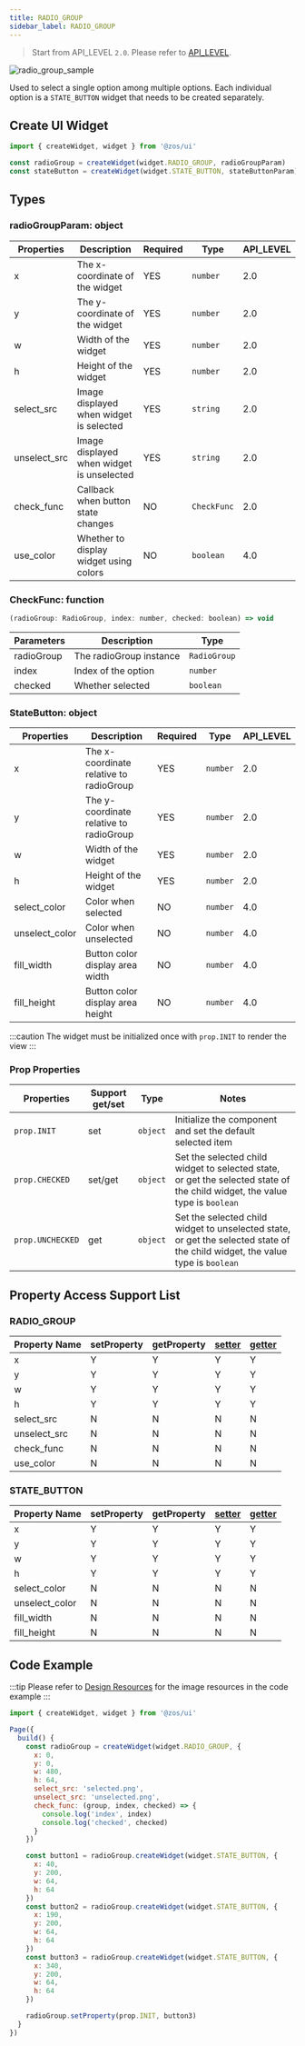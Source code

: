 ```yaml
---
title: RADIO_GROUP
sidebar_label: RADIO_GROUP
---
```


> Start from API_LEVEL `2.0`. Please refer to [API_LEVEL](../../../../../guides/framework/device/compatibility.md).

![radio_group_sample](/img/api/radio_group_sample.jpg)

Used to select a single option among multiple options. Each individual option is a `STATE_BUTTON` widget that needs to be created separately.

## Create UI Widget

```js
import { createWidget, widget } from '@zos/ui'

const radioGroup = createWidget(widget.RADIO_GROUP, radioGroupParam)
const stateButton = createWidget(widget.STATE_BUTTON, stateButtonParam)
```

## Types

### radioGroupParam: object

| Properties   | Description                               | Required | Type        | API_LEVEL |
| ------------ | ----------------------------------------- | -------- | ----------- | --------- |
| x            | The x-coordinate of the widget            | YES      | `number`    | 2.0       |
| y            | The y-coordinate of the widget            | YES      | `number`    | 2.0       |
| w            | Width of the widget                       | YES      | `number`    | 2.0       |
| h            | Height of the widget                      | YES      | `number`    | 2.0       |
| select_src   | Image displayed when widget is selected   | YES      | `string`    | 2.0       |
| unselect_src | Image displayed when widget is unselected | YES      | `string`    | 2.0       |
| check_func   | Callback when button state changes        | NO       | `CheckFunc` | 2.0       |
| use_color    | Whether to display widget using colors    | NO       | `boolean`   | 4.0       |

### CheckFunc: function

```js
(radioGroup: RadioGroup, index: number, checked: boolean) => void
```

| Parameters | Description                 | Type         |
| ---------- | --------------------------- | ------------ |
| radioGroup | The radioGroup instance     | `RadioGroup` |
| index      | Index of the option        | `number`     |
| checked    | Whether selected           | `boolean`    |

### StateButton: object

| Properties     | Description                                                  | Required | Type     | API_LEVEL |
| -------------- | ------------------------------------------------------------ | -------- | -------- | --------- |
| x              | The x-coordinate relative to radioGroup                      | YES      | `number` | 2.0       |
| y              | The y-coordinate relative to radioGroup                      | YES      | `number` | 2.0       |
| w              | Width of the widget                                          | YES      | `number` | 2.0       |
| h              | Height of the widget                                         | YES      | `number` | 2.0       |
| select_color   | Color when selected                                          | NO       | `number` | 4.0       |
| unselect_color | Color when unselected                                        | NO       | `number` | 4.0       |
| fill_width     | Button color display area width                              | NO       | `number` | 4.0       |
| fill_height    | Button color display area height                             | NO       | `number` | 4.0       |

:::caution
The widget must be initialized once with `prop.INIT` to render the view
:::

### Prop Properties

| Properties       | Support get/set | Type     | Notes                                                                                                                                    |
| ---------------- | -------------- | -------- | ---------------------------------------------------------------------------------------------------------------------------------------- |
| `prop.INIT`      | set            | `object` | Initialize the component and set the default selected item                                                                                |
| `prop.CHECKED`   | set/get        | `object` | Set the selected child widget to selected state, or get the selected state of the child widget, the value type is `boolean`               |
| `prop.UNCHECKED` | get            | `object` | Set the selected child widget to unselected state, or get the selected state of the child widget, the value type is `boolean`             |

## Property Access Support List

### RADIO_GROUP

| Property Name | setProperty | getProperty | [setter](../gettersetter.mdx) | [getter](../gettersetter.mdx) |
| ------------ | ----------- | ----------- | ----------------------------- | ----------------------------- |
| x            | Y           | Y           | Y                             | Y                             |
| y            | Y           | Y           | Y                             | Y                             |
| w            | Y           | Y           | Y                             | Y                             |
| h            | Y           | Y           | Y                             | Y                             |
| select_src   | N           | N           | N                             | N                             |
| unselect_src | N           | N           | N                             | N                             |
| check_func   | N           | N           | N                             | N                             |
| use_color    | N           | N           | N                             | N                             |

### STATE_BUTTON

| Property Name   | setProperty | getProperty | [setter](../gettersetter.mdx) | [getter](../gettersetter.mdx) |
| -------------- | ----------- | ----------- | ----------------------------- | ----------------------------- |
| x              | Y           | Y           | Y                             | Y                             |
| y              | Y           | Y           | Y                             | Y                             |
| w              | Y           | Y           | Y                             | Y                             |
| h              | Y           | Y           | Y                             | Y                             |
| select_color   | N           | N           | N                             | N                             |
| unselect_color | N           | N           | N                             | N                             |
| fill_width     | N           | N           | N                             | N                             |
| fill_height    | N           | N           | N                             | N                             |

## Code Example

:::tip
Please refer to [Design Resources](../../../../related-resources/design-resources.mdx) for the image resources in the code example
:::

```js
import { createWidget, widget } from '@zos/ui'

Page({
  build() {
    const radioGroup = createWidget(widget.RADIO_GROUP, {
      x: 0,
      y: 0,
      w: 480,
      h: 64,
      select_src: 'selected.png',
      unselect_src: 'unselected.png',
      check_func: (group, index, checked) => {
        console.log('index', index)
        console.log('checked', checked)
      }
    })

    const button1 = radioGroup.createWidget(widget.STATE_BUTTON, {
      x: 40,
      y: 200,
      w: 64,
      h: 64
    })
    const button2 = radioGroup.createWidget(widget.STATE_BUTTON, {
      x: 190,
      y: 200,
      w: 64,
      h: 64
    })
    const button3 = radioGroup.createWidget(widget.STATE_BUTTON, {
      x: 340,
      y: 200,
      w: 64,
      h: 64
    })

    radioGroup.setProperty(prop.INIT, button3)
  }
})
```
